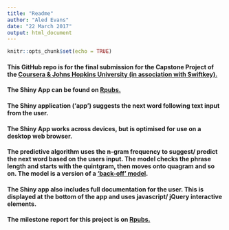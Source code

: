 ```yaml
---
title: "Readme"
author: "Aled Evans"
date: "22 March 2017"
output: html_document
---
```


```r
knitr::opts_chunk$set(echo = TRUE)
```


#### This GitHub repo is for the final submission for the Capstone Project of the [Coursera & Johns Hopkins University (in association with Swiftkey).](https://www.coursera.org/learn/data-science-project)

#### The Shiny App can be found on [Rpubs.](URL link)

#### The Shiny application ('app') suggests the next word following text input from the user.

#### The Shiny App works across devices, but is optimised for use on a desktop web browser.

#### The predictive algorithm uses the n-gram frequency to suggest/ predict the next word based on the users input. The model checks the phrase length and starts with the quintgram, then moves onto quagram and so on. The model is a version of a ['back-off' model](https://en.wikipedia.org/wiki/Katz%27s_back-off_model).

#### The Shiny app also includes full documentation for the user. This is displayed at the bottom of the app and uses javascript/ jQuery interactive elements.

#### The milestone report for this project is on [Rpubs.](https://rpubs.com/aledevans/Milestone_Report_Capstone_Project_Coursera)


